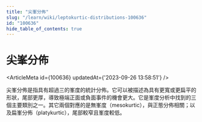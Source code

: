 ```yaml
---
title: "尖峯分佈"
slug: "/learn/wiki/leptokurtic-distributions-100636"
id: "100636"
hide_table_of_contents: true
---
```



# 尖峯分佈

<ArticleMeta id={100636} updatedAt={'2023-09-26 13:58:51'} />
<div className='border-solid border-b border-t-0 my-4 border-[var(--ifm-color-gray-300)]' />

尖峯分佈是指具有超過三的峯度的統計分佈。它可以被描述為具有更寬或更扁平的形狀，尾部更厚，導致極端正面或負面事件的機會更大。它是峯度分析中找到的三個主要類別之一。其它兩個對應的是無峯度（mesokurtic），與正態分佈相關；以及扁峯分佈（platykurtic），尾部較窄且峯度較低。
